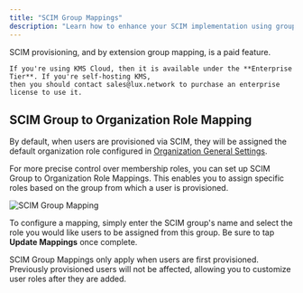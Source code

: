 ```yaml
---
title: "SCIM Group Mappings"
description: "Learn how to enhance your SCIM implementation using group mappings"
---
```


<Info>
    SCIM provisioning, and by extension group mapping, is a paid feature.
    
    If you're using KMS Cloud, then it is available under the **Enterprise Tier**. If you're self-hosting KMS,
    then you should contact sales@lux.network to purchase an enterprise license to use it.
</Info>

## SCIM Group to Organization Role Mapping

By default, when users are provisioned via SCIM, they will be assigned the default organization role configured in [Organization General Settings](/documentation/platform/organization#settings).

For more precise control over membership roles, you can set up SCIM Group to Organization Role Mappings. This enables you to assign specific roles based on the group from which a user is provisioned.

![SCIM Group Mapping](/images/platform/scim/scim-group-mapping.png)

To configure a mapping, simply enter the SCIM group's name and select the role you would like users to be assigned from this group. Be sure
to tap **Update Mappings** once complete.

<Note>
    SCIM Group Mappings only apply when users are first provisioned. Previously provisioned users will not be affected, allowing you to customize user roles after they are added.
</Note>
